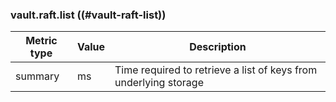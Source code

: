 ### vault.raft.list ((#vault-raft-list))

Metric type | Value | Description
----------- | ----- | -----------
summary     | ms    | Time required to retrieve a list of keys from underlying storage